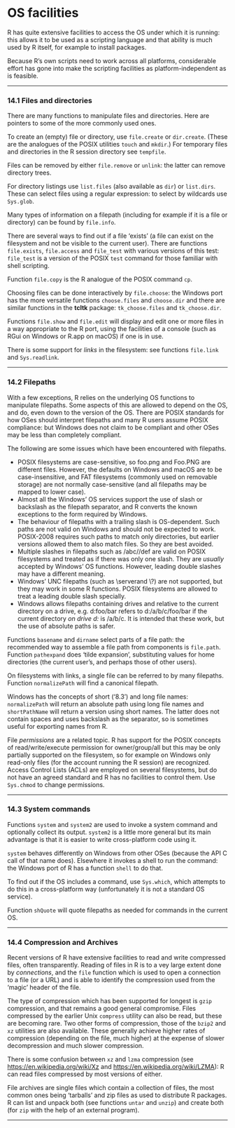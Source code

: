 #  OS facilities
<p>R has quite extensive facilities to access the OS under which it is running: this allows it to be used as a scripting language and that ability is much used by R itself, for example to install packages.</p>
<p>Because R’s own scripts need to work across all platforms, considerable effort has gone into make the scripting facilities as platform-independent as is feasible.</p>
<hr />
<p><a href="" id="Files-and-directories"></a> <a href="" id="Files-and-directories-1"></a></p>
<h3 id="files-and-directories" class="section">14.1 Files and directories</h3>
<p>There are many functions to manipulate files and directories. Here are pointers to some of the more commonly used ones.</p>
<p>To create an (empty) file or directory, use <code class="calibre2">file.create</code> or <code class="calibre2">dir.create</code>. (These are the analogues of the POSIX utilities <code class="calibre2">touch</code> and <code class="calibre2">mkdir</code>.) For temporary files and directories in the R session directory see <code class="calibre2">tempfile</code>.</p>
<p>Files can be removed by either <code class="calibre2">file.remove</code> or <code class="calibre2">unlink</code>: the latter can remove directory trees.</p>
<p>For directory listings use <code class="calibre2">list.files</code> (also available as <code class="calibre2">dir</code>) or <code class="calibre2">list.dirs</code>. These can select files using a regular expression: to select by wildcards use <code class="calibre2">Sys.glob</code>.</p>
<p>Many types of information on a filepath (including for example if it is a file or directory) can be found by <code class="calibre2">file.info</code>.</p>
<p>There are several ways to find out if a file ‘exists’ (a file can exist on the filesystem and not be visible to the current user). There are functions <code class="calibre2">file.exists</code>, <code class="calibre2">file.access</code> and <code class="calibre2">file_test</code> with various versions of this test: <code class="calibre2">file_test</code> is a version of the POSIX <code class="calibre2">test</code> command for those familiar with shell scripting.</p>
<p>Function <code class="calibre2">file.copy</code> is the R analogue of the POSIX command <code class="calibre2">cp</code>.</p>
<p>Choosing files can be done interactively by <code class="calibre2">file.choose</code>: the Windows port has the more versatile functions <code class="calibre2">choose.files</code> and <code class="calibre2">choose.dir</code> and there are similar functions in the <strong>tcltk</strong> package: <code class="calibre2">tk_choose.files</code> and <code class="calibre2">tk_choose.dir</code>.</p>
<p>Functions <code class="calibre2">file.show</code> and <code class="calibre2">file.edit</code> will display and edit one or more files in a way appropriate to the R port, using the facilities of a console (such as RGui on Windows or R.app on macOS) if one is in use.</p>
<p>There is some support for <em>links</em> in the filesystem: see functions <code class="calibre2">file.link</code> and <code class="calibre2">Sys.readlink</code>.</p>
<hr />
<p><a href="" id="Filepaths"></a> <a href="" id="Filepaths-1"></a></p>
<h3 id="filepaths" class="section">14.2 Filepaths</h3>
<p>With a few exceptions, R relies on the underlying OS functions to manipulate filepaths. Some aspects of this are allowed to depend on the OS, and do, even down to the version of the OS. There are POSIX standards for how OSes should interpret filepaths and many R users assume POSIX compliance: but Windows does not claim to be compliant and other OSes may be less than completely compliant.</p>
<p>The following are some issues which have been encountered with filepaths.</p>
<ul>
<li>POSIX filesystems are case-sensitive, so foo.png and Foo.PNG are different files. However, the defaults on Windows and macOS are to be case-insensitive, and FAT filesystems (commonly used on removable storage) are not normally case-sensitive (and all filepaths may be mapped to lower case).</li>
<li>Almost all the Windows’ OS services support the use of slash or backslash as the filepath separator, and R converts the known exceptions to the form required by Windows.</li>
<li>The behaviour of filepaths with a trailing slash is OS-dependent. Such paths are not valid on Windows and should not be expected to work. POSIX-2008 requires such paths to match only directories, but earlier versions allowed them to also match files. So they are best avoided.</li>
<li>Multiple slashes in filepaths such as /abc//def are valid on POSIX filesystems and treated as if there was only one slash. They are <em>usually</em> accepted by Windows’ OS functions. However, leading double slashes may have a different meaning.</li>
<li>Windows’ UNC filepaths (such as \\server\dir1\dir2\file and \\?\UNC\server\dir1\dir2\file) are not supported, but they may work in some R functions. POSIX filesystems are allowed to treat a leading double slash specially.</li>
<li>Windows allows filepaths containing drives and relative to the current directory on a drive, e.g. d:foo/bar refers to d:/a/b/c/foo/bar if the current directory <em>on drive d:</em> is /a/b/c. It is intended that these work, but the use of absolute paths is safer.</li>
</ul>
<p>Functions <code class="calibre2">basename</code> and <code class="calibre2">dirname</code> select parts of a file path: the recommended way to assemble a file path from components is <code class="calibre2">file.path</code>. Function <code class="calibre2">pathexpand</code> does ‘tilde expansion’, substituting values for home directories (the current user’s, and perhaps those of other users).</p>
<p>On filesystems with links, a single file can be referred to by many filepaths. Function <code class="calibre2">normalizePath</code> will find a canonical filepath.</p>
<p>Windows has the concepts of short (‘8.3’) and long file names: <code class="calibre2">normalizePath</code> will return an absolute path using long file names and <code class="calibre2">shortPathName</code> will return a version using short names. The latter does not contain spaces and uses backslash as the separator, so is sometimes useful for exporting names from R.</p>
<p>File <em>permissions</em> are a related topic. R has support for the POSIX concepts of read/write/execute permission for owner/group/all but this may be only partially supported on the filesystem, so for example on Windows only read-only files (for the account running the R session) are recognized. Access Control Lists (ACLs) are employed on several filesystems, but do not have an agreed standard and R has no facilities to control them. Use <code class="calibre2">Sys.chmod</code> to change permissions.</p>
<hr />
<p><a href="" id="System-commands"></a> <a href="" id="System-commands-1"></a></p>
<h3 id="system-commands" class="section">14.3 System commands</h3>
<p>Functions <code class="calibre2">system</code> and <code class="calibre2">system2</code> are used to invoke a system command and optionally collect its output. <code class="calibre2">system2</code> is a little more general but its main advantage is that it is easier to write cross-platform code using it.</p>
<p><code class="calibre2">system</code> behaves differently on Windows from other OSes (because the API C call of that name does). Elsewhere it invokes a shell to run the command: the Windows port of R has a function <code class="calibre2">shell</code> to do that.</p>
<p>To find out if the OS includes a command, use <code class="calibre2">Sys.which</code>, which attempts to do this in a cross-platform way (unfortunately it is not a standard OS service).</p>
<p>Function <code class="calibre2">shQuote</code> will quote filepaths as needed for commands in the current OS.</p>
<hr />
<p><a href="" id="Compression-and-Archives"></a> <a href="" id="Compression-and-Archives-1"></a></p>
<h3 id="compression-and-archives" class="section">14.4 Compression and Archives</h3>
<p>Recent versions of R have extensive facilities to read and write compressed files, often transparently. Reading of files in R is to a vey large extent done by <em>connections</em>, and the <code class="calibre2">file</code> function which is used to open a connection to a file (or a URL) and is able to identify the compression used from the ‘magic’ header of the file.</p>
<p>The type of compression which has been supported for longest is <code class="calibre2">gzip</code> compression, and that remains a good general compromise. Files compressed by the earlier Unix <code class="calibre2">compress</code> utility can also be read, but these are becoming rare. Two other forms of compression, those of the <code class="calibre2">bzip2</code> and <code class="calibre2">xz</code> utilities are also available. These generally achieve higher rates of compression (depending on the file, much higher) at the expense of slower decompression and much slower compression.</p>
<p>There is some confusion between <code class="calibre2">xz</code> and <code class="calibre2">lzma</code> compression (see <a href="https://en.wikipedia.org/wiki/Xz" class="uri">https://en.wikipedia.org/wiki/Xz</a> and <a href="https://en.wikipedia.org/wiki/LZMA" class="uri">https://en.wikipedia.org/wiki/LZMA</a>): R can read files compressed by most versions of either.</p>
<p>File archives are single files which contain a collection of files, the most common ones being ‘tarballs’ and zip files as used to distribute R packages. R can list and unpack both (see functions <code class="calibre2">untar</code> and <code class="calibre2">unzip</code>) and create both (for <code class="calibre2">zip</code> with the help of an external program).</p>
<hr />
<p><a href="" id="A-sample-session"></a> <a href="" id="A-sample-session-1"></a></p>
